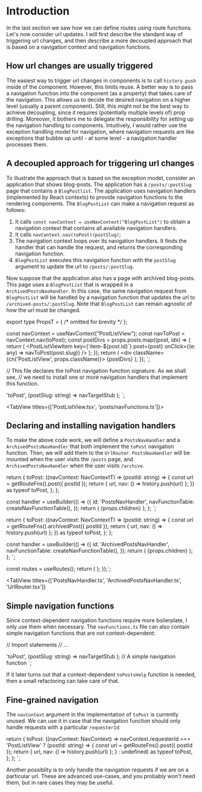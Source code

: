 # Introduction

In the last section we saw how we can define routes using route functions. Let's now consider
url updates. I will first describe the standard way of triggering url changes, and then describe a more
decoupled approach that is based on a navigation context and navigation functions.

## How url changes are usually triggered

The easiest way to trigger url changes in components is to call `history.push` inside of the component.
However, this limits reuse. A better way is to pass a navigation function into the component (as a property)
that takes care of the navigation. This allows us to decide the desired navigation on a higher level (usually
a parent component). Still, this might not be the best way to achieve decoupling, since it requires
(potentially multiple levels of) prop drilling. Moreover, it bothers me to delegate the
responsibility for setting up the navigation handling to components. Intuitively, I would rather use the
exception handling model for navigation, where navigation requests are like exceptions that bubble up
until - at some level - a navigation handler processes them.

## A decoupled approach for triggering url changes

To illustrate the approach that is based on the exception model, consider an application that shows blog-posts.
The application has a `/posts/:postSlug` page that contains a `BlogPostlist`. The application uses navigation
handlers (implemented by React contexts) to provide navigation functions to the rendering components.
The `BlogPostList` can make a navigation request as follows:

1. It calls `const navContext = useNavContext("BlogPostList")` to obtain a navigation context that contains
   all available navigation handlers.
2. It calls `navContext.nav(toPost)(postSlug)`;
3. The navigation context loops over its navigation handlers. It finds the handler that can handle the request, and
   returns the corresponding navigation function.
4. `BlogPostList` executes this navigation function with the `postSlug` argument to update the url
   to `/posts/:postSlug`.

Now suppose that the application also has a page with archived blog-posts. This page uses a `BlogPostList` that is
wrapped in a `ArchivedPostsNavHandler`. In this case, the same navigation request from `BlogPostList` will be handled
by a navigation function that updates the url to `/archived-posts/:postSlug`. Note that `BlogPostList` can remain
agnostic of how the url must be changed.


export type PropsT = { /* omitted for brevity */ };

  const navContext = useNavContext("PostListView");
  const navToPost = navContext.nav(toPost);
  const postDivs = props.posts.map((post, idx) => {
    return (
      <PostListViewItem
        key={\`item-\$\{post.id\}\`}
        post={post}
        onClick={(e: any) => navToPost(post.slug)}
      />
    );
  });
  return (
    <div className={cn('PostListView', props.className)}>
      {postDivs}
    </div>
  );
});
`;

// This file declares the toPost navigation function signature. As we shall see,
// we need to install one or more navigation handlers that implement this function.


  'toPost',
  (postSlug: string) => navTargetStub
);
`;

<TabView titles={['PostListView.tsx', 'posts/navFunctions.ts']}>
  <CodeSnippet code={code1} />
  <CodeSnippet code={code2} />
</TabView>

## Declaring and installing navigation handlers

To make the above code work, we will define a `PostsNavHandler` and a `ArchivedPostsNavHandler` that both implement
the `toPost` navigation function. Then, we will add them to the `UrlRouter`. `PostsNavHandler` will be
mounted when the user visits the `/posts` page, and `ArchivedPostsNavHandler` when the user visits `/archive`.


  return {
    toPost: ((navContext: NavContextT) => (postId: string) => {
      const url = getRouteFns<PostsRoutesT>().post({ postId });
      return { url, nav: () => history.push(url) };
    }) as typeof toPost,
  };
};

  const handler = useBuilder(() => ({
    id: 'PostsNavHandler',
    navFunctionTable: createNavFunctionTable(),
  });
  return (
    <NavHandlersProvider extend value={[handler]}>
      {props.children}
    </NavHandlersProvider>
  );
};
`;


  return {
    toPost: ((navContext: NavContextT) => (postId: string) => {
      const url = getRouteFns<PostsRoutesT>().archivedPost({ postId });
      return { url, nav: () => history.push(url) };
    }) as typeof toPost,
  };
};

  const handler = useBuilder(() => ({
    id: 'ArchivedPostsNavHandler',
    navFunctionTable: createNavFunctionTable(),
  });
  return (
    <NavHandlersProvider extend value={[handler]}>
      {props.children}
    </NavHandlersProvider>
  );
};
`;

  const routes = useRoutes();
  return (
    <Switch>
      <Route path={routes.dashboard()}>
        <PostsNavHandler>
          <DashboardView />
        </PostsNavHandler>
      </Route>
      <Route path={routes.archive()}>
        <ArchivedPostsNavHandler>
          <ArchiveView />
        </ArchivedPostsNavHandler>
      </Route>
    </Switch>
  );
});`;

<TabView
  titles={['PostsNavHandler.ts', 'ArchivedPostsNavHandler.ts', 'UrlRouter.tsx']}
>
  <CodeSnippet code={code3} />
  <CodeSnippet code={code4} />
  <CodeSnippet code={code5} />
</TabView>

## Simple navigation functions

Since context-dependent navigation functions require more boilerplate, I only use
them when necessary. The `navFunctions.ts` file can also contain simple navigation
functions that are not context-dependent:

// Import statements
// ...

  'toPost',
  (postSlug: string) => navTargetStub
);
// A simple navigation function
`;

<CodeSnippet lang="typescript" addMb code={code6} />

If it later turns out that a context-dependent `toPostsHelp` function is needed, then a small
refactoring can take care of that.

## Fine-grained navigation

The `navContext` argument in the implementation of `toPost` is currently unused. We can
use it in case that the navigation function should only handle requests with a particular
`requesterId`:

  return {
    toPost: ((navContext: NavContext) =>
      navContext.requesterId === 'PostListView'
        ? (postId: string) => {
            const url = getRouteFns<PostsRoutesT>().post({ postId });
            return { url, nav: () => history.push(url) };
          }
        : undefined) as typeof toPost,
  };
};
`;

<CodeSnippet lang="typescript" addMb code={code7} />

Another possiblity is to only handle the navigation requests if we are on a particular url.
These are advanced use-cases, and you probably won't need them, but in rare cases
they may be useful.
